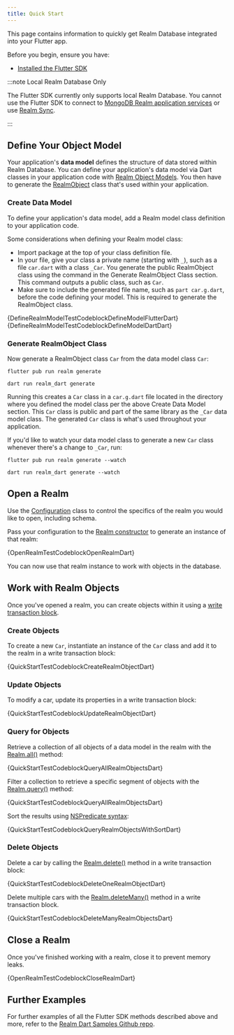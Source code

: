```yaml
---
title: Quick Start
---
```



This page contains information to quickly get Realm Database integrated
into your Flutter app.

Before you begin, ensure you have:

- [Installed the Flutter
  SDK](./install#installation)

:::note Local Realm Database Only

The Flutter SDK currently only supports local Realm Database. You cannot
use the Flutter SDK to connect to [MongoDB Realm application
services](https://docs.mongodb.com/realm/cloud#std-label-realm-cloud) or use [Realm
Sync](https://docs.mongodb.com/realm/sync/learn/overview#std-label-sync).

:::

## Define Your Object Model

Your application's **data model** defines the structure of data stored
within Realm Database. You can define your application's data model via
Dart classes in your application code with [Realm Object
Models](https://docs.mongodb.com/realm/sync/data-model/create-a-schema#std-label-create-schema-from-rom).
You then have to generate the
[RealmObject](https://pub.dev/documentation/realm/latest/realm/RealmObject-class.html)
class that's used within your application.

### Create Data Model

To define your application's data model, add a Realm model class
definition to your application code.

Some considerations when defining your Realm model class:

- Import package at the top of your class definition file.
- In your file, give your class a private name (starting with `_`),
  such as a file `car.dart` with a class `_Car`. You generate the
  public RealmObject class using the command in the Generate
  RealmObject Class section. This command outputs a public class, such
  as `Car`.
- Make sure to include the generated file name, such as
  `part car.g.dart`, before the code defining your model. This is
  required to generate the RealmObject class.

<Tabs>
  <TabItem value="flutter" label="Flutter">
<CodeBlock className="language-dart">
{DefineRealmModelTestCodeblockDefineModelFlutterDart}
</CodeBlock>
  </TabItem>
  <TabItem value="dart" label="Dart">

<CodeBlock className="language-dart">
  {DefineRealmModelTestCodeblockDefineModelDartDart}
</CodeBlock>

  </TabItem>

</Tabs>

### Generate RealmObject Class

Now generate a RealmObject class `Car` from the data model class `Car`:

<Tabs>
  <TabItem value="flutter" label="Flutter">

```
flutter pub run realm generate
```

  </TabItem>
  <TabItem value="dart" label="Dart">

```
dart run realm_dart generate
```

  </TabItem>

</Tabs>

Running this creates a `Car` class in a `car.g.dart` file located in the
directory where you defined the model class per the above Create Data
Model section. This `Car` class is public and part of the same library
as the `_Car` data model class. The generated `Car` class is what's used
throughout your application.

If you'd like to watch your data model class to generate a new `Car`
class whenever there's a change to `_Car`, run:

<Tabs>
  <TabItem value="flutter" label="Flutter">

```
flutter pub run realm generate --watch
```

  </TabItem>
  <TabItem value="dart" label="Dart">

```
dart run realm_dart generate --watch
```

  </TabItem>

</Tabs>

## Open a Realm

Use the
[Configuration](https://pub.dev/documentation/realm/latest/realm/Configuration-class.html)
class to control the specifics of the realm you would like to open,
including schema.

Pass your configuration to the [Realm
constructor](https://pub.dev/documentation/realm/latest/realm/Realm-class.html)
to generate an instance of that realm:

<CodeBlock className="language-dart">
  {OpenRealmTestCodeblockOpenRealmDart}
</CodeBlock>

You can now use that realm instance to work with objects in the
database.

## Work with Realm Objects

Once you've opened a realm, you can create objects within it using a
[write transaction
block](https://pub.dev/documentation/realm/latest/realm/Realm/write.html).

### Create Objects

To create a new `Car`, instantiate an instance of the `Car` class and
add it to the realm in a write transaction block:

<CodeBlock className="language-dart">
  {QuickStartTestCodeblockCreateRealmObjectDart}
</CodeBlock>

### Update Objects

To modify a car, update its properties in a write transaction block:

<CodeBlock className="language-dart">
  {QuickStartTestCodeblockUpdateRealmObjectDart}
</CodeBlock>

### Query for Objects

Retrieve a collection of all objects of a data model in the realm with
the
[Realm.all()](https://pub.dev/documentation/realm/latest/realm/Realm/all.html)
method:

<CodeBlock className="language-dart">
  {QuickStartTestCodeblockQueryAllRealmObjectsDart}
</CodeBlock>

Filter a collection to retrieve a specific segment of objects with the
[Realm.query()](https://pub.dev/documentation/realm/latest/realm/Realm/query.html)
method:

<CodeBlock className="language-dart">
  {QuickStartTestCodeblockQueryAllRealmObjectsDart}
</CodeBlock>

Sort the results using [NSPredicate
syntax](https://developer.apple.com/library/archive/documentation/Cocoa/Conceptual/Predicates/Articles/pCreating.html):

<CodeBlock className="language-dart">
  {QuickStartTestCodeblockQueryRealmObjectsWithSortDart}
</CodeBlock>

### Delete Objects

Delete a car by calling the
[Realm.delete()](https://pub.dev/documentation/realm/latest/realm/Realm/delete.html)
method in a write transaction block:

<CodeBlock className="language-dart">
  {QuickStartTestCodeblockDeleteOneRealmObjectDart}
</CodeBlock>

Delete multiple cars with the
[Realm.deleteMany()](https://pub.dev/documentation/realm/latest/realm/Realm/deleteMany.html)
method in a write transaction block.

<CodeBlock className="language-dart">
  {QuickStartTestCodeblockDeleteManyRealmObjectsDart}
</CodeBlock>

## Close a Realm

Once you've finished working with a realm, close it to prevent memory
leaks.

<CodeBlock className="language-dart">
  {OpenRealmTestCodeblockCloseRealmDart}
</CodeBlock>

## Further Examples

For further examples of all the Flutter SDK methods described above and
more, refer to the [Realm Dart Samples Github
repo](https://github.com/realm/realm-dart-samples).

